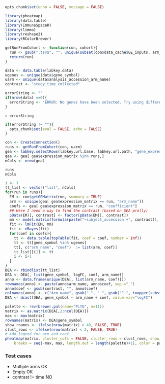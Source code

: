 ```r
opts_chunk$set(echo = FALSE, message = FALSE)
```

```r
library(pheatmap)
library(data.table)
library(ImmuneSpaceR)
library(limma)
library(reshape2)
library(RColorBrewer)
```

```r
getRunFromCohort <- function(con, cohort){
  run <- gsub(".tsv$", "", unique(subset(con$data_cache$GE_inputs, arm_name == cohort)[, "name"]))
  return(run)
}
```

```r
data <- data.table(labkey.data)
ugenes <- unique(data$gene_symbol)
uarm <- unique(data$analysis_accession_arm_name)
contrast <- "study_time_collected"
```

```r
errorString <- ""
if(nrow(data) ==0){
  errorString <- "ERROR: No genes have been selected. Try using different filtering criteria."
}
```
`r errorString`

```r
if(errorString != ""){
  opts_chunk$set(eval = FALSE, echo = FALSE)
}
```


```r
con <- CreateConnection()
runs <- getRunFromCohort(con, uarm)
gea <- labkey.selectRows(labkey.url.base, labkey.url.path, "gene_expression", "gene_expression_analysis", colNameOpt = "rname")
gea <- gea[ gea$expression_matrix %in% runs,]
nCols <- nrow(gea)
```
```r
runs
nCols
```

```r
i <- 1
tt_list <- vector("list", nCols)
for(run in runs){
  EM <- con$getGEMatrix(run, summary = TRUE)
  arm <- unique(gea[ gea$expression_matrix == run, "arm_name"])
  coefs <- gea[ gea$expression_matrix == run, "coefficient"]
  ## Here I need a way to find the contrast (based on GEA prolly)
  pData(EM)[, contrast] <- factor(pData(EM)[, contrast])
  mm <- model.matrix(formula(paste("~subject_accession +", contrast)), EM)
  fit <- lmFit(EM, mm)
  fit <- eBayes(fit)
  for(coef in coefs){
    tt <- data.table(topTable(fit, coef = coef, number = Inf))
    tt <- tt[gene_symbol %in% ugenes]
    tt[, c("arm_name", "coef")  := list(arm, coef)]
    tt_list[[i]] <- tt
    i <- i+1
  }
}
DEA <- rbindlist(tt_list)
DEA <- DEA[, list(gene_symbol, logFC, coef, arm_name)]
anno <- data.frame(unique(DEA[, list(arm_name, coef)]))
rownames(anno) <- paste(anno$arm_name, anno$coef, sep ="_")
anno$coef <- gsub(contrast, "", anno$coef)
colnames(anno) <- c("Arm name", gsub("_", " ", gsub("^.", toupper(substr(contrast, 1, 1)), contrast)))
DEA <- dcast(DEA, gene_symbol ~ arm_name + coef, value.var="logFC")
```

```r
palette <- rev(brewer.pal(name="PiYG", n=11))
matrix <- as.matrix(DEA[,2:ncol(DEA)])
max <- max(matrix)
rownames(matrix) <- DEA$gene_symbol
show_rnames <- ifelse(nrow(matrix) > 40, FALSE, TRUE)
clust_rows <- ifelse(nrow(matrix) < 2, FALSE, TRUE)
# Add legend for arm and coef
pheatmap(matrix, cluster_cols = FALSE, cluster_rows = clust_rows, show_rownames = show_rnames, show_colnames = FALSE,
    breaks = seq(-max, max, length.out = length(palette)+1), color = palette, annotation = anno, fontsize = 12)
```

### Test cases
- Multiple arms  OK
- Empty  OK
- contrast != time  NO
